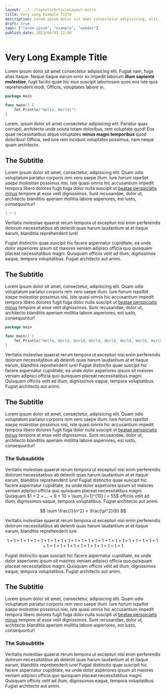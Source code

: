 ```yaml
---
layout: ../../layouts/ArticleLayout.astro
title: Very Long Example Title
description: Lorem ipsum dolor sit amet consectetur adipisicing, elit. Itaque placeat quis, non et. Autem molestias nemo, distinctio, consectetur suscipit vero.
draft: true
tags: ["lorem-ipsum", "example", "webdev"]
publish_date: 2023/04/03 12:00
---
```


# Very Long Example Title

Lorem ipsum dolor sit amet consectetur adipisicing elit. Fugiat nam, fuga alias itaque. Neque itaque earum error ex impedit laborum **illum sapiente molestiae**, fugit facilis quae hic eius suscipit laboriosam quos eos iste quis reprehenderit modi. Officiis, voluptates labore in.

```go
package main

func main() {
	fmt.Println("Hello, World!")
}
```

Lorem, ipsum dolor sit amet consectetur _adipisicing elit_. Pariatur quas corrupti, architecto unde soluta totam doloribus, rem voluptate quod! Eos quae necessitatibus atque voluptates **minus magni temporibus** quod doloribus! Officia, sed iure rem incidunt voluptates possimus, nam neque quam architecto.

## The Subtitle

Lorem ipsum dolor sit amet, consectetur, adipisicing elit. Quam odio voluptatum pariatur corporis rem vero saepe illum. Iure _harum repellat saepe molestiae_ possimus nisi, iste quasi omnis hic accusantium impedit tempora libero dolores fugit fuga dolor nulla suscipit ut [beatae perspiciatis minus](//archlinux.org) tempore at esse velit dignissimos. Sunt recusandae, dolor ut, architecto blanditiis aperiam mollitia labore asperiores, est iusto, consequuntur!

```go
1 + 1
```

Veritatis molestiae quaerat rerum tempora ut excepturi nisi enim perferendis dolorum necessitatibus ab deleniti quas harum laudantium at et itaque earum, blanditiis reprehenderit iure!


<ExampleFraction client:load />

Fugiat distinctio quae suscipit hic facere aspernatur cupiditate, ea unde dolor asperiores ipsum sit maiores veniam adipisci officia quo quisquam placeat necessitatibus magni. Quisquam officiis velit ad illum, dignissimos eaque, tempora voluptatibus. Fugiat architecto aut animi.

## The Subtitle

Lorem ipsum dolor sit amet, consectetur, adipisicing elit. Quam odio voluptatum pariatur corporis rem vero saepe illum. Iure _harum repellat saepe molestiae_ possimus nisi, iste quasi omnis hic accusantium impedit tempora libero dolores fugit fuga dolor nulla suscipit ut [beatae perspiciatis minus](//archlinux.org) tempore at esse velit dignissimos. Sunt recusandae, dolor ut, architecto blanditiis aperiam mollitia labore asperiores, est iusto, consequuntur!

```go
package main

func main() {
	fmt.Println("Hello, World, World, World, World, World, World, World, World, World, World, World, World, World, World, World, World, World, World, World, World, World, World, World, World, World, World, World, World, World, World, World, World, World, World, World, World, World, World, World, World, World, World, World, World, World, World, World, World, World, World, World, World, World, World, World, World, World, World, World, World, World, World, World, World, World, World!")
}
```

Veritatis molestiae quaerat rerum tempora ut excepturi nisi enim perferendis dolorum necessitatibus ab deleniti quas harum laudantium at et itaque earum, blanditiis reprehenderit iure! Fugiat distinctio quae suscipit hic facere aspernatur cupiditate, ea unde dolor asperiores ipsum sit maiores veniam adipisci officia quo quisquam placeat necessitatibus magni. Quisquam officiis velit ad illum, dignissimos eaque, tempora voluptatibus. Fugiat architecto aut animi.

## The Subtitle

Lorem ipsum dolor sit amet, consectetur, adipisicing elit. Quam odio voluptatum pariatur corporis rem vero saepe illum. Iure _harum repellat saepe molestiae_ possimus nisi, iste quasi omnis hic accusantium impedit tempora libero dolores fugit fuga dolor nulla suscipit ut [beatae perspiciatis minus](//archlinux.org) tempore at esse velit dignissimos. Sunt recusandae, dolor ut, architecto blanditiis aperiam mollitia labore asperiores, est iusto, consequuntur!

### The Subsubtitle

Veritatis molestiae quaerat rerum tempora ut excepturi nisi enim perferendis dolorum necessitatibus ab deleniti quas harum laudantium at et itaque earum, blanditiis reprehenderit iure! Fugiat distinctio quae suscipit hic facere aspernatur cupiditate, ea unde dolor asperiores ipsum sit maiores veniam adipisci officia quo quisquam placeat necessitatibus magni. Quisquam $1 + 2 + ... + 9 + 10 = \sum_{i=1}^{10} i = 55$ officiis velit ad illum, dignissimos eaque, tempora voluptatibus. Fugiat architecto aut animi.

$$
\sum \frac{1}{n^2} = \frac{\pi^2}{6}
$$

Veritatis molestiae quaerat rerum tempora ut excepturi nisi enim perferendis dolorum necessitatibus ab deleniti quas harum laudantium at et itaque earum, blanditiis reprehenderit iure

$$
1+1+1+1+1+1+1+1+1+1+1+1+1+1+1+1+1+1+1+1+1+1+1+1+1+1+1+1+1+1+1+1+1+1+1
$$

Fugiat distinctio quae suscipit hic facere aspernatur cupiditate, ea unde dolor asperiores ipsum sit maiores veniam adipisci officia quo quisquam placeat necessitatibus magni. Quisquam officiis velit ad illum, dignissimos eaque, tempora voluptatibus. Fugiat architecto aut animi.

## The Subtitle

Lorem ipsum dolor sit amet, consectetur, adipisicing elit. Quam odio voluptatum pariatur corporis rem vero saepe illum. Iure _harum repellat saepe molestiae_ possimus nisi, iste quasi omnis hic accusantium impedit tempora libero dolores fugit fuga dolor nulla suscipit ut [beatae perspiciatis minus](//archlinux.org) tempore at esse velit dignissimos. Sunt recusandae, dolor ut, architecto blanditiis aperiam mollitia labore asperiores, est iusto, consequuntur!

### The Subsubtitle

Veritatis molestiae quaerat rerum tempora ut excepturi nisi enim perferendis dolorum necessitatibus ab deleniti quas harum laudantium at et itaque earum, blanditiis reprehenderit iure! Fugiat distinctio quae suscipit hic facere aspernatur cupiditate, ea unde dolor asperiores ipsum sit maiores veniam adipisci officia quo quisquam placeat necessitatibus magni. Quisquam officiis velit ad illum, dignissimos eaque, tempora voluptatibus. Fugiat architecto aut animi.
